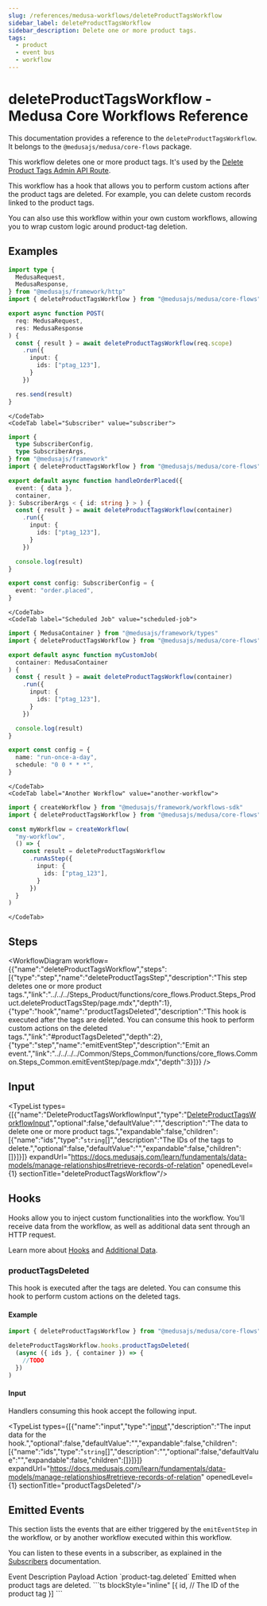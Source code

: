```yaml
---
slug: /references/medusa-workflows/deleteProductTagsWorkflow
sidebar_label: deleteProductTagsWorkflow
sidebar_description: Delete one or more product tags.
tags:
  - product
  - event bus
  - workflow
---
```



# deleteProductTagsWorkflow - Medusa Core Workflows Reference

This documentation provides a reference to the `deleteProductTagsWorkflow`. It belongs to the `@medusajs/medusa/core-flows` package.

This workflow deletes one or more product tags. It's used by the 
[Delete Product Tags Admin API Route](https://docs.medusajs.com/api/admin#product-tags\_deleteproducttagsid).

This workflow has a hook that allows you to perform custom actions after the product tags are deleted. For example, 
you can delete custom records linked to the product tags.

You can also use this workflow within your own custom workflows, allowing you to wrap custom logic around product-tag deletion.

<SourceCodeLink link="https://github.com/medusajs/medusa/blob/fc377a136006df0f1c3d5cb6e0be340a486a03f0/packages/core/core-flows/src/product/workflows/delete-product-tags.ts#L46" />

## Examples

<CodeTabs group="workflow-exection">
    <CodeTab label="API Route" value="api-route">
    
```ts title="src/api/workflow/route.ts"
import type {
  MedusaRequest,
  MedusaResponse,
} from "@medusajs/framework/http"
import { deleteProductTagsWorkflow } from "@medusajs/medusa/core-flows"

export async function POST(
  req: MedusaRequest,
  res: MedusaResponse
) {
  const { result } = await deleteProductTagsWorkflow(req.scope)
    .run({
      input: {
        ids: ["ptag_123"],
      }
    })

  res.send(result)
}
```

    </CodeTab>
    <CodeTab label="Subscriber" value="subscriber">
    
```ts title="src/subscribers/order-placed.ts"
import {
  type SubscriberConfig,
  type SubscriberArgs,
} from "@medusajs/framework"
import { deleteProductTagsWorkflow } from "@medusajs/medusa/core-flows"

export default async function handleOrderPlaced({
  event: { data },
  container,
}: SubscriberArgs < { id: string } > ) {
  const { result } = await deleteProductTagsWorkflow(container)
    .run({
      input: {
        ids: ["ptag_123"],
      }
    })

  console.log(result)
}

export const config: SubscriberConfig = {
  event: "order.placed",
}
```

    </CodeTab>
    <CodeTab label="Scheduled Job" value="scheduled-job">
    
```ts title="src/jobs/message-daily.ts"
import { MedusaContainer } from "@medusajs/framework/types"
import { deleteProductTagsWorkflow } from "@medusajs/medusa/core-flows"

export default async function myCustomJob(
  container: MedusaContainer
) {
  const { result } = await deleteProductTagsWorkflow(container)
    .run({
      input: {
        ids: ["ptag_123"],
      }
    })

  console.log(result)
}

export const config = {
  name: "run-once-a-day",
  schedule: "0 0 * * *",
}
```

    </CodeTab>
    <CodeTab label="Another Workflow" value="another-workflow">
    
```ts title="src/workflows/my-workflow.ts"
import { createWorkflow } from "@medusajs/framework/workflows-sdk"
import { deleteProductTagsWorkflow } from "@medusajs/medusa/core-flows"

const myWorkflow = createWorkflow(
  "my-workflow",
  () => {
    const result = deleteProductTagsWorkflow
      .runAsStep({
        input: {
          ids: ["ptag_123"],
        }
      })
  }
)
```

    </CodeTab>
  </CodeTabs>

## Steps

<WorkflowDiagram workflow={{"name":"deleteProductTagsWorkflow","steps":[{"type":"step","name":"deleteProductTagsStep","description":"This step deletes one or more product tags.","link":"../../../Steps_Product/functions/core_flows.Product.Steps_Product.deleteProductTagsStep/page.mdx","depth":1},{"type":"hook","name":"productTagsDeleted","description":"This hook is executed after the tags are deleted. You can consume this hook to perform custom actions on the deleted tags.","link":"#productTagsDeleted","depth":2},{"type":"step","name":"emitEventStep","description":"Emit an event.","link":"../../../../Common/Steps_Common/functions/core_flows.Common.Steps_Common.emitEventStep/page.mdx","depth":3}]}} />

## Input

<TypeList types={[{"name":"DeleteProductTagsWorkflowInput","type":"[DeleteProductTagsWorkflowInput](../../../../types/core_flows.DeleteProductTagsWorkflowInput/page.mdx)","optional":false,"defaultValue":"","description":"The data to delete one or more product tags.","expandable":false,"children":[{"name":"ids","type":"`string`[]","description":"The IDs of the tags to delete.","optional":false,"defaultValue":"","expandable":false,"children":[]}]}]} expandUrl="https://docs.medusajs.com/learn/fundamentals/data-models/manage-relationships#retrieve-records-of-relation" openedLevel={1} sectionTitle="deleteProductTagsWorkflow"/>

## Hooks

Hooks allow you to inject custom functionalities into the workflow. You'll receive data from the workflow, as well as additional data sent through an HTTP request.

Learn more about [Hooks](https://docs.medusajs.com/learn/fundamentals/workflows/workflow-hooks) and [Additional Data](https://docs.medusajs.com/learn/fundamentals/api-routes/additional-data).

### productTagsDeleted

This hook is executed after the tags are deleted. You can consume this hook to perform custom actions on the deleted tags.

#### Example

```ts
import { deleteProductTagsWorkflow } from "@medusajs/medusa/core-flows"

deleteProductTagsWorkflow.hooks.productTagsDeleted(
  (async ({ ids }, { container }) => {
    //TODO
  })
)
```

#### Input

Handlers consuming this hook accept the following input.

<TypeList types={[{"name":"input","type":"[input](../../../core_flows.Product.Workflows_Product/page.mdx#__type-18)","description":"The input data for the hook.","optional":false,"defaultValue":"","expandable":false,"children":[{"name":"ids","type":"`string`[]","description":"","optional":false,"defaultValue":"","expandable":false,"children":[]}]}]} expandUrl="https://docs.medusajs.com/learn/fundamentals/data-models/manage-relationships#retrieve-records-of-relation" openedLevel={1} sectionTitle="productTagsDeleted"/>

## Emitted Events

This section lists the events that are either triggered by the `emitEventStep` in the workflow, or by another workflow executed within this workflow.

You can listen to these events in a subscriber, as explained in the [Subscribers](https://docs.medusajs.com/learn/fundamentals/events-and-subscribers) documentation.

<Table>
  <Table.Header>
    <Table.Row>
      <Table.HeaderCell>
Event
</Table.HeaderCell>
      <Table.HeaderCell>
Description
</Table.HeaderCell>
      <Table.HeaderCell>
Payload
</Table.HeaderCell>
      <Table.HeaderCell>
Action
</Table.HeaderCell>
    </Table.Row>
  </Table.Header>
  <Table.Body>
    <Table.Row>
      <Table.Cell>
`product-tag.deleted`
</Table.Cell>
      <Table.Cell>
Emitted when product tags are deleted.
</Table.Cell>
      <Table.Cell>
```ts blockStyle="inline"
[{
  id, // The ID of the product tag
}]
```
</Table.Cell>
      <Table.Cell>
<CopyGeneratedSnippetButton tooltipText="Copy subscriber for event" type="subscriber" options={{
        event: "product-tag.deleted",
        payload: `\`\`\`ts
[{
  id, // The ID of the product tag
}]
\`\`\``
        }}/>
</Table.Cell>
    </Table.Row>
  </Table.Body>
</Table>
